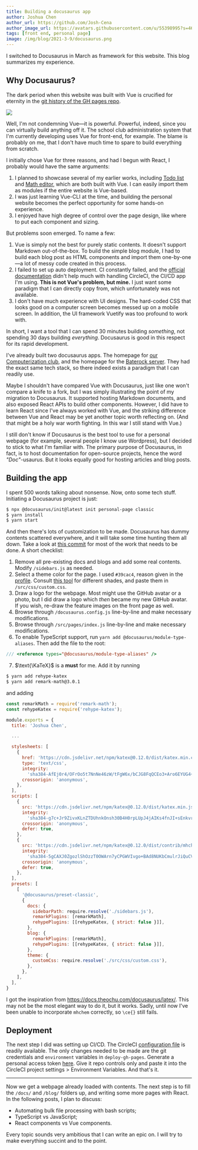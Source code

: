 ```yaml
---
title: Building a docusaurus app
author: Joshua Chen
author_url: https://github.com/Josh-Cena
author_image_url: https://avatars.githubusercontent.com/u/55398995?s=460&u=88dc0dcb0691877524dd8739db9fde7ed4fa9721&v=4
tags: [front end, personal page]
image: /img/blog/2021-3-9/docusaurus.png
---
```


I switched to Docusaurus in March as framework for this website. This blog summarizes my experience.

<!-- truncate -->

## Why Docusaurus?

The dark period when this website was built with Vue is crucified for eternity in the [git history of the GH pages repo](https://github.com/Josh-Cena/Personal-page/tree/202beb7770e17fbc6ab30bce4d928bf678ecc5e8).

<img src="/img/blog/2021-3-9/page.jpg"></img>

Well, I'm not condemning Vue—it is powerful. Powerful, indeed, since you can virtually build anything off it. The school club administration system that I'm currently developing uses Vue for front-end, for example. The blame is probably on me, that I don't have much time to spare to build everything from scratch.

I initially chose Vue for three reasons, and had I begun with React, I probably would have the same arguments:

1. I planned to showcase several of my earlier works, including [Todo list](https://github.com/Computerization/New-member-practice-commit/tree/master/2019/Josh-Cena/Joshua-Todolist%20with%20vue) and [Math editor](https://github.com/Josh-Cena/Web-math-editor), which are both built with Vue. I can easily import them as modules if the entire website is Vue-based.
2. I was just learning Vue-CLI at the time, and building the personal website becomes the perfect opportunity for some hands-on experience.
3. I enjoyed have high degree of control over the page design, like where to put each component and sizing.

But problems soon emerged. To name a few:

1. Vue is simply not the best for purely static contents. It doesn't support Markdown out-of-the-box. To build the simple blog module, I had to build each blog post as HTML components and import them one-by-one—a lot of messy code created in this process.
2. I failed to set up auto deployment. CI constantly failed, and the [official documentation](https://cli.vuejs.org/guide/deployment.html#platform-guides) didn't help much with handling CircleCI, the CI/CD app I'm using. **This is not Vue's problem, but mine.** I just want some paradigm that I can directly copy from, which unfortunately was not available.
3. I don't have much experience with UI designs. The hard-coded CSS that looks good on a computer screen becomes messed up on a mobile screen. In addition, the UI framework Vuetify was too profound to work with.

In short, I want a tool that I can spend 30 minutes building _something_, not spending 30 days building _everything_. Docusaurus is good in this respect for its rapid development.

I've already built two docusaurus apps. The homepage for [our Computerization club](https://computerization.io), and the homepage for the [Baterock server](https://baterock-minecraft.github.io). They had the exact same tech stack, so there indeed exists a paradigm that I can readily use.

Maybe I shouldn't have compared Vue with Docusaurus, just like one won't compare a knife to a fork, but I was simply illustrating the point of my migration to Docusaurus. It supported hosting Markdown documents, and also exposed React APIs to build other components. However, I did have to learn React since I've always worked with Vue, and the striking difference between Vue and React may be yet another topic worth reflecting on. (And that might be a holy war worth fighting. In this war I still stand with Vue.)

I still don't know if Docusaurus is the best tool to use for a personal webpage (for example, several people I know use Wordpress), but I decided to stick to what I'm familiar with. The primary purpose of Docusaurus, in fact, is to host documentation for open-source projects, hence the word _"Doc"_-usaurus. But it looks equally good for hosting articles and blog posts.

## Building the app

I spent 500 words talking about nonsense. Now, onto some tech stuff. Initiating a Docusaurus project is just:

```bash
$ npx @docusaurus/init@latest init personal-page classic
$ yarn install
$ yarn start
```

And then there's lots of customization to be made. Docusaurus has dummy contents scattered everywhere, and it will take some time hunting them all down. Take a look at [this commit](https://github.com/Josh-Cena/Personal-page/commit/a5f2566068a5f915b75b39f8aabfe139f58125ef) for most of the work that needs to be done. A short checklist:

1. Remove all pre-existing docs and blogs and add some real contents. Modify `/sidebars.js` as needed.
2. Select a theme color for the page. I used `#39cac4`, reason given in the <a href="/profile/">profile</a>. Consult [this tool](https://v2.docusaurus.io/docs/styling-layout#styling-your-site-with-infima) for different shades, and paste them in `/src/css/custom.css`.
3. Draw a logo for the webpage. Most might use the GitHub avatar or a photo, but I did draw a logo which _then_ became my new GitHub avatar. If you wish, re-draw the feature images on the front page as well.
4. Browse through `/docusaurus.config.js` line-by-line and make necessary modifications.
5. Browse through `/src/pages/index.js` line-by-line and make necessary modifications.
6. To enable TypeScript support, run `yarn add @docusaurus/module-type-aliases`. Then add the file to the root:

```typescript title="types.d.ts"
/// <reference types="@docusaurus/module-type-aliases" />
```

7. $\text{\KaTeX}$ is a **must** for me. Add it by running

```bash
$ yarn add rehype-katex
$ yarn add remark-math@3.0.1
```

and adding

```jsx title="/docusaurus.config.js" {1-2,9-33,38-46}
const remarkMath = require('remark-math');
const rehypeKatex = require('rehype-katex');

module.exports = {
  title: 'Joshua Chen',

  ...

  stylesheets: [
    {
      href: 'https://cdn.jsdelivr.net/npm/katex@0.12.0/dist/katex.min.css',
      type: 'text/css',
      integrity:
        'sha384-AfEj0r4/OFrOo5t7NnNe46zW/tFgW6x/bCJG8FqQCEo3+Aro6EYUG4+cU+KJWu/X',
      crossorigin: 'anonymous',
    },
  ],
  scripts: [
    {
      src: 'https://cdn.jsdelivr.net/npm/katex@0.12.0/dist/katex.min.js',
      integrity:
        'sha384-g7c+Jr9ZivxKLnZTDUhnkOnsh30B4H0rpLUpJ4jAIKs4fnJI+sEnkvrMWph2EDg4',
      crossorigin: 'anonymous',
      defer: true,
    },
    {
      src: 'https://cdn.jsdelivr.net/npm/katex@0.12.0/dist/contrib/mhchem.min.js',
      integrity:
        'sha384-5gCAXJ0ZgozlShOzzT0OWArn7yCPGWVIvgo+BAd8NUKbCmulrJiQuCVR9cHlPHeG',
      crossorigin: 'anonymous',
      defer: true,
    },
  ],
  presets: [
    [
      '@docusaurus/preset-classic',
      {
        docs: {
          sidebarPath: require.resolve('./sidebars.js'),
          remarkPlugins: [remarkMath],
          rehypePlugins: [[rehypeKatex, { strict: false }]],
        },
        blog: {
          remarkPlugins: [remarkMath],
          rehypePlugins: [[rehypeKatex, { strict: false }]],
        },
        theme: {
          customCss: require.resolve('./src/css/custom.css'),
        },
      },
    ],
  ],
}
```

I got the inspiration from https://docs.theochu.com/docusaurus/latex/. This may not be the most elegant way to do it, but it works. Sadly, until now I've been unable to incorporate `mhchem` correctly, so `\ce{}` still fails.

## Deployment

The next step I did was setting up CI/CD. The CircleCI [configuration file](https://github.com/Josh-Cena/Personal-page/blob/master/.circleci/config.yml) is readily available. The only changes needed to be made are the git credentials and `environment` variables in `deploy-gh-pages`. Generate a personal access token [here](https://github.com/settings/tokens). Give it repo controls only and paste it into the CircleCI project settings > Environment Variables. And that's it.

---

Now we get a webpage already loaded with contents. The next step is to fill the `/docs/` and `/blog/` folders up, and writing some more pages with React. In the following posts, I plan to discuss:

- Automating bulk file processing with bash scripts;
- TypeScript vs JavaScript;
- React components vs Vue components.

Every topic sounds very ambitious that I can write an epic on. I will try to make everything succint and to the point.
